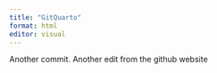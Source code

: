 ```yaml
---
title: "GitQuarto"
format: html
editor: visual
---
```


Another commit.
Another edit from the github website
